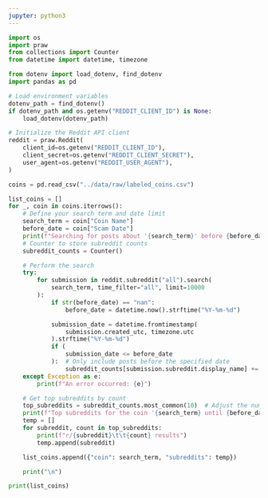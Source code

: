 ```yaml
---
jupyter: python3
---
```


```python
import os
import praw
from collections import Counter
from datetime import datetime, timezone

from dotenv import load_dotenv, find_dotenv
import pandas as pd

# Load environment variables
dotenv_path = find_dotenv()
if dotenv_path and os.getenv("REDDIT_CLIENT_ID") is None:
    load_dotenv(dotenv_path)

# Initialize the Reddit API client
reddit = praw.Reddit(
    client_id=os.getenv("REDDIT_CLIENT_ID"),
    client_secret=os.getenv("REDDIT_CLIENT_SECRET"),
    user_agent=os.getenv("REDDIT_USER_AGENT"),
)

coins = pd.read_csv("../data/raw/labeled_coins.csv")
```

```python
list_coins = []
for _, coin in coins.iterrows():
    # Define your search term and date limit
    search_term = coin["Coin Name"]
    before_date = coin["Scam Date"]
    print(f"Searching for posts about '{search_term}' before {before_date}...")
    # Counter to store subreddit counts
    subreddit_counts = Counter()

    # Perform the search
    try:
        for submission in reddit.subreddit("all").search(
            search_term, time_filter="all", limit=10000
        ):
            if str(before_date) == "nan":
                before_date = datetime.now().strftime("%Y-%m-%d")

            submission_date = datetime.fromtimestamp(
                submission.created_utc, timezone.utc
            ).strftime("%Y-%m-%d")
            if (
                submission_date <= before_date
            ):  # Only include posts before the specified date
                subreddit_counts[submission.subreddit.display_name] += 1
    except Exception as e:
        print(f"An error occurred: {e}")

    # Get top subreddits by count
    top_subreddits = subreddit_counts.most_common(10)  # Adjust the number as needed
    print(f"Top subreddits for the coin '{search_term} until {before_date}':")
    temp = []
    for subreddit, count in top_subreddits:
        print(f"r/{subreddit}\t\t{count} results")
        temp.append(subreddit)

    list_coins.append({"coin": search_term, "subreddits": temp})

    print("\n")
```

```python
print(list_coins)
```

